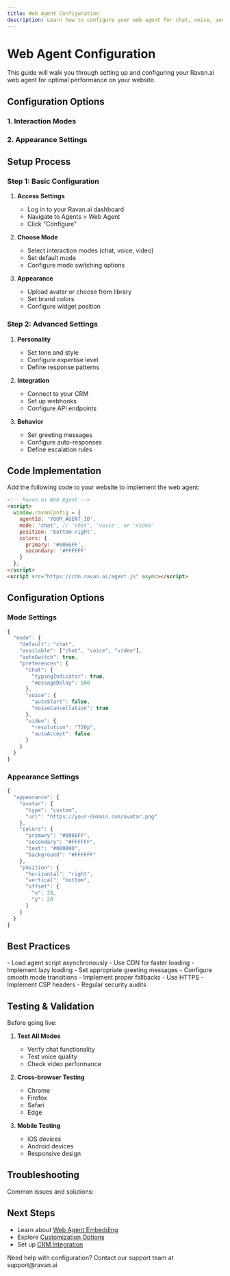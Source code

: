```yaml
---
title: Web Agent Configuration
description: Learn how to configure your web agent for chat, voice, and video interactions
---
```


# Web Agent Configuration

This guide will walk you through setting up and configuring your Ravan.ai web agent for optimal performance on your website.

## Configuration Options

### 1. Interaction Modes

<Feature
  title="Chat Mode"
  description="Text-based conversations with your website visitors"
  icon="message-square"
/>

<Feature
  title="Voice Mode"
  description="Voice conversations through the web interface"
  icon="microphone"
/>

<Feature
  title="Video Mode"
  description="Face-to-face video interactions when needed"
  icon="video"
/>

### 2. Appearance Settings

<Feature
  title="Custom Avatar"
  description="Choose or upload a custom avatar"
  icon="user"
/>

<Feature
  title="Brand Colors"
  description="Match your website's color scheme"
  icon="palette"
/>

<Feature
  title="Widget Position"
  description="Choose where the agent appears on your site"
  icon="layout"
/>

## Setup Process

### Step 1: Basic Configuration

1. **Access Settings**
   - Log in to your Ravan.ai dashboard
   - Navigate to Agents > Web Agent
   - Click "Configure"

2. **Choose Mode**
   - Select interaction modes (chat, voice, video)
   - Set default mode
   - Configure mode switching options

3. **Appearance**
   - Upload avatar or choose from library
   - Set brand colors
   - Configure widget position

### Step 2: Advanced Settings

1. **Personality**
   - Set tone and style
   - Configure expertise level
   - Define response patterns

2. **Integration**
   - Connect to your CRM
   - Set up webhooks
   - Configure API endpoints

3. **Behavior**
   - Set greeting messages
   - Configure auto-responses
   - Define escalation rules

## Code Implementation

Add the following code to your website to implement the web agent:

```html
<!-- Ravan.ai Web Agent -->
<script>
  window.ravanConfig = {
    agentId: 'YOUR_AGENT_ID',
    mode: 'chat', // 'chat', 'voice', or 'video'
    position: 'bottom-right',
    colors: {
      primary: '#0066FF',
      secondary: '#FFFFFF'
    }
  };
</script>
<script src="https://cdn.ravan.ai/agent.js" async></script>
```

## Configuration Options

### Mode Settings

```javascript
{
  "mode": {
    "default": "chat",
    "available": ["chat", "voice", "video"],
    "autoSwitch": true,
    "preferences": {
      "chat": {
        "typingIndicator": true,
        "messageDelay": 500
      },
      "voice": {
        "autoStart": false,
        "noiseCancellation": true
      },
      "video": {
        "resolution": "720p",
        "autoAccept": false
      }
    }
  }
}
```

### Appearance Settings

```javascript
{
  "appearance": {
    "avatar": {
      "type": "custom",
      "url": "https://your-domain.com/avatar.png"
    },
    "colors": {
      "primary": "#0066FF",
      "secondary": "#FFFFFF",
      "text": "#000000",
      "background": "#FFFFFF"
    },
    "position": {
      "horizontal": "right",
      "vertical": "bottom",
      "offset": {
        "x": 20,
        "y": 20
      }
    }
  }
}
```

## Best Practices

<AccordionGroup>
  <Accordion title="Performance Optimization">
    - Load agent script asynchronously
    - Use CDN for faster loading
    - Implement lazy loading
  </Accordion>
  <Accordion title="User Experience">
    - Set appropriate greeting messages
    - Configure smooth mode transitions
    - Implement proper fallbacks
  </Accordion>
  <Accordion title="Security">
    - Use HTTPS
    - Implement CSP headers
    - Regular security audits
  </Accordion>
</AccordionGroup>

## Testing & Validation

Before going live:

1. **Test All Modes**
   - Verify chat functionality
   - Test voice quality
   - Check video performance

2. **Cross-browser Testing**
   - Chrome
   - Firefox
   - Safari
   - Edge

3. **Mobile Testing**
   - iOS devices
   - Android devices
   - Responsive design

## Troubleshooting

Common issues and solutions:

<CardGroup cols={2}>
  <Card
    title="Script Not Loading"
    description="Check network connectivity and CSP settings"
    icon="wifi"
  />
  <Card
    title="Mode Switching Issues"
    description="Verify browser permissions and configuration"
    icon="arrows-left-right"
  />
  <Card
    title="Performance Problems"
    description="Optimize script loading and resource usage"
    icon="gauge"
  />
  <Card
    title="Integration Errors"
    description="Check API endpoints and webhook configurations"
    icon="plug"
  />
</CardGroup>

## Next Steps

- Learn about [Web Agent Embedding](/agents/web-agent/embedding)
- Explore [Customization Options](/agents/web-agent/customization)
- Set up [CRM Integration](/crm-automation/crm-integration)

<Callout type="info">
  Need help with configuration? Contact our support team at support@ravan.ai
</Callout> 